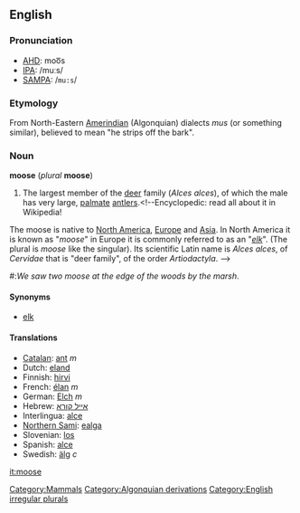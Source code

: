 {{wikipedia}}
==English==
[[Category:Mammals]]

===Pronunciation===
*[[AHD]]: moo͞s
*[[IPA]]: /muːs/
*[[SAMPA]]: /<tt>mu:s</tt>/

=== Etymology ===
From North-Eastern [[Amerindian]] (Algonquian) dialects ''mus'' (or something similar), believed to mean "he strips off the bark".

=== Noun ===
'''moose''' (''plural'' '''moose''')

#The largest member of the [[deer]] family (''Alces alces''), of which the male has very large, [[palmate]] [[antler]]s.<!--Encyclopedic: read all about it in Wikipedia!
The moose is native to [[North America]], [[Europe]] and [[Asia]]. In North America it is known as "''moose''" in Europe it is commonly referred to as an "''[[elk]]''". (The plural is ''moose'' like the singular). Its scientific Latin name is ''Alces alces'', of ''Cervidae'' that is "deer family", of the order ''Artiodactyla''.
-->
#:''We saw two moose at the edge of the woods by the marsh''. 

==== Synonyms ====
*[[elk]]

==== Translations ====
*[[Catalan]]: [[ant#Catalan|ant]] ''m''
*Dutch: [[eland#Dutch|eland]]
*Finnish: [[hirvi]]
*French: [[élan#French|élan]] ''m''
*German: [[Elch]] ''m''
*Hebrew: [[אייל קורא]]
*Interlingua: [[alce]]<!--Do not put the scientific name here for the Latin: élan-->
*[[Northern Sami]]: [[ealga]]
*Slovenian: [[los#Slovenian|los]]
*Spanish: [[alce#Spanish|alce]]
*Swedish: [[älg]] ''c''

[[Category:Algonquian derivations]]
[[Category:English irregular plurals]]

[[it:moose]]
